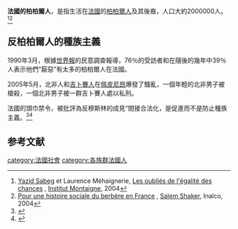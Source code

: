 {{Expand|time=2015-01-11T13:26:00+00:00}}
'''法國的柏柏爾人'''，是指生活在[[法國|法國]]的[[柏柏爾人|柏柏爾人]]及其後裔，人口大約2000000人。<ref>[[Yazid_Sabeg|Yazid Sabeg]] et Laurence Méhaignerie, [http://www.conventioncitoyenne.com/documents/oubliesdelegalite.pdf Les oubliés de l'égalité des chances] {{Wayback|url=http://www.conventioncitoyenne.com/documents/oubliesdelegalite.pdf |date=20130421134210 }}, [[Institut_Montaigne|Institut Montaigne]], 2004</ref><ref>[http://www.langues-de-france.org/chaker.html Pour une histoire sociale du berbère en France] {{webarchive|url=https://web.archive.org/web/20121112151506/http://www.langues-de-france.org/chaker.html |date=2012-11-12 }}, [[Salem_Shaker|Salem Shaker]], Inalco, 2004</ref>


==反柏柏爾人的種族主義==
1990年3月，根據[[世界报_(法国)|世界報]]的民意調查報導，76％的受訪者和在隨後的幾年中39％人表示他們“厭惡”有太多的柏柏爾人在法國。

2005年5月，北非人和[[吉卜賽人|吉卜賽人]]在[[佩皮尼昂|佩皮尼昂]]爆發了騷亂，一個年輕的北非男子被槍殺，一個北非男子被一群吉卜賽人處以私刑。

法國的頭巾禁令，被批評為反穆斯林的成見“間接合法化，是促進而不是防止種族主義。<ref name="AR1">{{cite news |title='Race killing' sparks French riot |url=http://news.bbc.co.uk/2/hi/europe/4594019.stm |publisher=BBC News |date=30 May 2005 |accessdate=2009-06-26 |archive-date=2019-05-14 |archive-url=https://web.archive.org/web/20190514013131/http://news.bbc.co.uk/2/hi/europe/4594019.stm |dead-url=no }}</ref><ref name="AR2">{{cite web |first=Megan |last=Rowling |title=French riots borne of mutual exclusion |url=http://english.aljazeera.net/English/archive/archive?ArchiveId=12707 |archiveurl=https://web.archive.org/web/20080118210817/http://english.aljazeera.net/English/archive/archive?ArchiveId=12707 |archivedate=2008年1月18日 |publisher=[[Al_Jazeera|Al Jazeera]] |date=June 6, 2005 |accessdate=2009-06-26 |deadurl=yes }}</ref>
==参考文献==
{{reflist}}
[[category:法國社會|category:法國社會]]
[[category:各族群法國人|category:各族群法國人]]